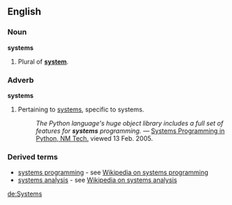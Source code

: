 ==English==

===Noun===
'''systems''' 

# Plural of '''[[system]]'''.

===Adverb===
'''systems'''

# Pertaining to [[systems]], specific to systems.
#:''The Python language's huge object library includes a full set of features for '''systems''' programming.'' &mdash; [http://infohost.nmt.edu/tcc/help/lang/python/sysprog.html Systems Programming in Python, NM Tech.] viewed 13 Feb. 2005.

===Derived terms===
* [[systems programming]] - see [[w:systems programming|Wikipedia on systems programming]]
* [[systems analysis]] - see [[w:systems analysis|Wikipedia on systems analysis]]

[[de:Systems]]